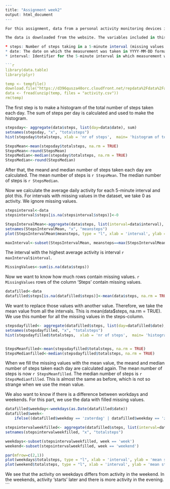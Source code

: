 
```{r }
---
title: "Assignment week2"
output: html_document
---

For this assignment, data from a personal activity monitoring devices is used. This device collects data at 5 minute intervals through out the day. The data consists of two months of data from an anonymous individual collected during the months of October and November, 2012 and include the number of steps taken in 5 minute intervals each day.

The data is downloaded from the website. The variables included in this dataset are:

* steps: Number of steps taking in a 5-minute interval (missing values are coded as NA)
* date: The date on which the measurement was taken in YYYY-MM-DD format
* interval: Identifier for the 5-minute interval in which measurement was taken

```{r ReadData, include=FALSE}

library(data.table)
library(plyr)

temp <- tempfile()
download.file("https://d396qusza40orc.cloudfront.net/repdata%2Fdata%2Factivity.zip", temp)
data <- fread(unzip(temp, files = "activity.csv"))
rm(temp)
```

The first step is to make a histogram of the total number of steps taken each day. The sum of steps per day is calculated and used to make the histogram.

```{r Histogram, echo = FALSE}
stepsday<- aggregate(data$steps, list(day=data$date), sum)
setnames(stepsday, "x", "totalsteps")
hist(stepsday$totalsteps, xlab = 'nr of steps',  main= 'histogram of total activity per day')
```

```{r MeanMedian, echo=FALSE}
StepsMean<-mean(stepsday$totalsteps, na.rm = TRUE)
StepsMean<-round(StepsMean)
StepsMedian<-median(stepsday$totalsteps, na.rm = TRUE)
StepsMedian<-round(StepsMedian)
```

After that, the meand and median number of steps taken each day are calculated. The mean number of steps is `r StepsMean`. The median number of steps is `r StepsMedian`.

Now we calculate the average daily activity for each 5-minute interval and plot this. For intervals with missing values in the dataset, we take 0 as activity. We ignore missing values.

```{r AverageIntervalActivity, echo=FALSE}
stepsinterval<-data
stepsinterval$steps[is.na(stepsinterval$steps)]<-0

StepsIntervalMean<-aggregate(data$steps, list(interval=data$interval), mean, na.rm=TRUE)
setnames(StepsIntervalMean, "x", "meansteps")
plot(StepsIntervalMean$meansteps, type = "l", xlab = 'interval', ylab = 'mean steps', main = 'average activity per interval')

maxInterval<-subset(StepsIntervalMean, meansteps==max(StepsIntervalMean$meansteps))
```

The interval with the highest average activity is interval `r maxInterval$interval`.


```{r MissingValues, echo=FALSE}
MissingValues<-sum(is.na(data$steps))
```

Now we want to know how much rows contain missing values. `r MissingValues` rows of the column 'Steps' contain missing values. 

```{r replaceMissingValues, echo=FALSE}
datafilled<-data
datafilled$steps[is.na(datafilled$steps)]<-mean(data$steps, na.rm = TRUE)
```

We want to replace those values with another value. Therefore, we take the mean value from all the intervals. This is mean(data$steps, na.rm = TRUE). We use this number for all the missing values in the steps-column.

```{r plotsFilledData, echo=FALSE}
stepsdayfilled<- aggregate(datafilled$steps, list(day=datafilled$date), sum)
setnames(stepsdayfilled, "x", "totalsteps")
hist(stepsdayfilled$totalsteps,  xlab = 'nr of steps',  main= 'histogram of total activity per day (with filled missing values)')


StepsMeanfilled<-mean(stepsdayfilled$totalsteps, na.rm = TRUE)
StepsMedianfilled<-median(stepsdayfilled$totalsteps, na.rm = TRUE)
```

When we fill the missing values with the mean value, the meand and median number of steps taken each day are calculated again. The mean number of steps is now `r StepsMeanfilled`. The median number of steps is `r StepsMedianfilled`. This is almost the same as before, which is not so strange when we use the mean value.

We also want to know if there is a difference between workdays and weekends. For this part, we use the data with filled missing values.

```{r weekdays, echo=FALSE, fig.height= 8}
datafilled$weekday<-weekdays(as.Date(datafilled$date))
datafilled$week<-
    ifelse((datafilled$weekday == 'zaterdag' | datafilled$weekday == 'zondag'), 'weekend', 'week')

stepsintervalweekfilled<- aggregate(datafilled$steps, list(interval=datafilled$interval, week=datafilled$week), mean)
setnames(stepsintervalweekfilled, "x", "totalsteps")

weekdays<-subset(stepsintervalweekfilled, week == 'week')
weekend<-subset(stepsintervalweekfilled, week == 'weekend')

par(mfrow=c(2,1))
plot(weekdays$totalsteps, type = "l", xlab = 'interval', ylab = 'mean steps', ylim = c(0,250), main = 'activity on week days')
plot(weekend$totalsteps, type = "l", xlab = 'interval', ylab = 'mean steps', ylim = c(0,250), main = 'activity in the weekend')
```


We see that the activity on weekdays differs from activity in the weekend. In the weekends, activity 'starts' later and there is more activity in the evening.
```

